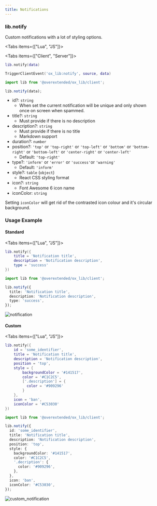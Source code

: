 ```yaml
---
title: Notifications
---
```



### lib.notify

Custom notifications with a lot of styling options.

<Tabs items={["Lua", "JS"]}>
<Tab>

<Tabs items={["Client", "Server"]}>
<Tab>

```lua
lib.notify(data)
```

</Tab>
<Tab>

```lua
TriggerClientEvent('ox_lib:notify', source, data)
```

</Tab>
</Tabs>

</Tab>
<Tab>

```ts
import lib from '@overextended/ox_lib/client';

lib.notify(data);
```

</Tab>
</Tabs>

- id?: `string`
  - When set the current notification will be unique and only shown once on screen when spammed.
- title?: `string`
  - Must provide if there is no description
- description?: `string`
  - Must provide if there is no title
  - Markdown support
- duration?: `number`
- position?: `'top'` or `'top-right'` or `'top-left'` or `'bottom'` or `'bottom-right'` or `'bottom-left'` or `'center-right'` or `'center-left'`
  - Default: `'top-right'`
- type?: `'inform'` or `'error'` or `'success'`or `'warning'`
  - Default: `'inform'`
- style?: `table` (`object`)
  - React CSS styling format
- icon?: `string`
  - Font Awesome 6 icon name
- iconColor: `string`

<Callout>

Setting `iconColor` will get rid of the contrasted icon colour and it's circular background.

</Callout>

### Usage Example

#### Standard

<Tabs items={["Lua", "JS"]}>
<Tab>

```lua
lib.notify({
    title = 'Notification title',
    description = 'Notification description',
    type = 'success'
})
```

</Tab>
<Tab>

```ts
import lib from '@overextended/ox_lib/client';

lib.notify({
  title: 'Notification title',
  description: 'Notification description',
  type: 'success',
});
```

</Tab>
</Tabs>

![notification](https://i.imgur.com/HFeBTLg.png)

#### Custom

<Tabs items={["Lua", "JS"]}>
<Tab>

```lua
lib.notify({
    id = 'some_identifier',
    title = 'Notification title',
    description = 'Notification description',
    position = 'top',
    style = {
        backgroundColor = '#141517',
        color = '#C1C2C5',
        ['.description'] = {
          color = '#909296'
        }
    },
    icon = 'ban',
    iconColor = '#C53030'
})
```

</Tab>
<Tab>

```ts
import lib from '@overextended/ox_lib/client';

lib.notify({
  id: 'some_identifier',
  title: 'Notification title',
  description: 'Notification description',
  position: 'top',
  style: {
    backgroundColor: '#141517',
    color: '#C1C2C5',
    '.decription': {
      color: '#909296',
    },
  },
  icon: 'ban',
  iconColor: '#C53030',
});
```

</Tab>
</Tabs>

![custom_notification](https://i.imgur.com/WpqiW5f.png)
